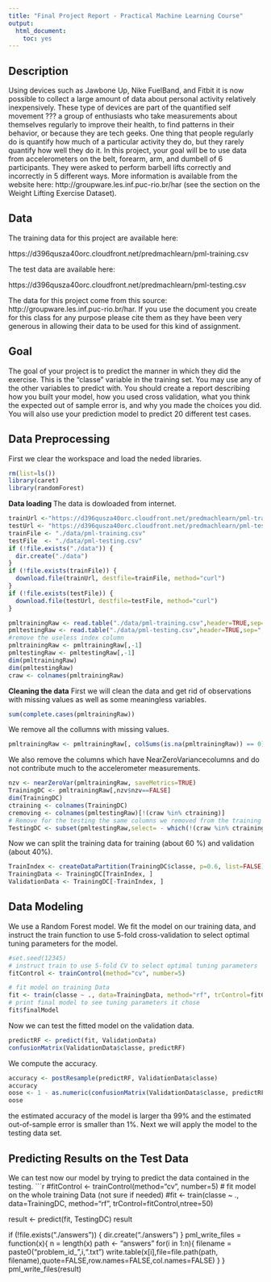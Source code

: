 ```yaml
---
title: "Final Project Report - Practical Machine Learning Course"
output:
  html_document:
    toc: yes
---
```


Description 
---
Using devices such as Jawbone Up, Nike FuelBand, and Fitbit it is now possible to collect a large amount of data about personal activity relatively inexpensively. These type of devices are part of the quantified self movement ??? a group of enthusiasts who take measurements about themselves regularly to improve their health, to find patterns in their behavior, or because they are tech geeks. One thing that people regularly do is quantify how much of a particular activity they do, but they rarely quantify how well they do it. In this project, your goal will be to use data from accelerometers on the belt, forearm, arm, and dumbell of 6 participants. They were asked to perform barbell lifts correctly and incorrectly in 5 different ways. More information is available from the website here: http://groupware.les.inf.puc-rio.br/har (see the section on the Weight Lifting Exercise Dataset).

Data 
---
The training data for this project are available here: 

https://d396qusza40orc.cloudfront.net/predmachlearn/pml-training.csv

The test data are available here: 

https://d396qusza40orc.cloudfront.net/predmachlearn/pml-testing.csv

The data for this project come from this source: http://groupware.les.inf.puc-rio.br/har. If you use the document you create for this class for any purpose please cite them as they have been very generous in allowing their data to be used for this kind of assignment. 

Goal
---
The goal of your project is to predict the manner in which they did the exercise. This is the "classe" variable in the training set. You may use any of the other variables to predict with. You should create a report describing how you built your model, how you used cross validation, what you think the expected out of sample error is, and why you made the choices you did. You will also use your prediction model to predict 20 different test cases. 

Data Preprocessing
---
First we clear the workspace and load the neded libraries.

```r
rm(list=ls())
library(caret)
library(randomForest)
```
**Data loading **
The data is dowloaded from internet. 
```r
trainUrl <-"https://d396qusza40orc.cloudfront.net/predmachlearn/pml-training.csv"
testUrl <- "https://d396qusza40orc.cloudfront.net/predmachlearn/pml-testing.csv"
trainFile <- "./data/pml-training.csv"
testFile  <- "./data/pml-testing.csv"
if (!file.exists("./data")) {
  dir.create("./data")
}
if (!file.exists(trainFile)) {
  download.file(trainUrl, destfile=trainFile, method="curl")
}
if (!file.exists(testFile)) {
  download.file(testUrl, destfile=testFile, method="curl")
}

```

```r
pmltrainingRaw <- read.table("./data/pml-training.csv",header=TRUE,sep=",")
pmltestingRaw <- read.table("./data/pml-testing.csv",header=TRUE,sep=",")
#remove the useless index column
pmltrainingRaw <- pmltrainingRaw[,-1]
pmltestingRaw <- pmltestingRaw[,-1]
dim(pmltrainingRaw)
dim(pmltestingRaw)
craw <- colnames(pmltrainingRaw)
```
**Cleaning the data**
First we will clean the data and get rid of observations with missing values as well as some meaningless variables.
```r
sum(complete.cases(pmltrainingRaw))
```
We remove all the collumns with missing values.
```r
pmltrainingRaw <- pmltrainingRaw[, colSums(is.na(pmltrainingRaw)) == 0] 
```
We also remove the columns which have  NearZeroVariancecolumns and do not contribute much to the accelerometer measurements.

```r
nzv <- nearZeroVar(pmltrainingRaw, saveMetrics=TRUE)
TrainingDC <- pmltrainingRaw[,nzv$nzv==FALSE]
dim(TrainingDC)
ctraining <- colnames(TrainingDC)
cremoving <- colnames(pmltestingRaw)[!(craw %in% ctraining)]
# Remove for the testing the same columns we removed from the training 
TestingDC <- subset(pmltestingRaw,select= - which(!(craw %in% ctraining)))

```
Now we can split the training data for training (about 60 %) and validation (about 40%).
```r
TrainIndex <- createDataPartition(TrainingDC$classe, p=0.6, list=FALSE)
TrainingData <- TrainingDC[TrainIndex, ]
ValidationData <- TrainingDC[-TrainIndex, ]
```
Data Modeling
---
We use a Random Forest model. We fit the model on our training data, and instruct the train function to use 5-fold cross-validation to select optimal tuning parameters for the model.


```r
#set.seed(12345)
# instruct train to use 5-fold CV to select optimal tuning parameters
fitControl <- trainControl(method="cv", number=5)

# fit model on training Data
fit <- train(classe ~ ., data=TrainingData, method="rf", trControl=fitControl,ntree=50)
# print final model to see tuning parameters it chose
fit$finalModel
```
Now we can test the fitted model on the validation data.
```r
predictRF <- predict(fit, ValidationData)
confusionMatrix(ValidationData$classe, predictRF)
```
We compute the accuracy.
```r
accuracy <- postResample(predictRF, ValidationData$classe)
accuracy
oose <- 1 - as.numeric(confusionMatrix(ValidationData$classe, predictRF)$overall[1])
oose
```
the estimated accuracy of the model is larger tha 99% and the estimated out-of-sample error is smaller than 1%. Next we will apply the model to the testing data set.

Predicting Results on the Test Data
---
We can test now our model by trying to predict the data contained in the testing.
```r
#fitControl <- trainControl(method="cv", number=5)
# fit model on the whole training Data (not sure if needed)
#fit <- train(classe ~ ., data=TrainingDC, method="rf", trControl=fitControl,ntree=50)

result <- predict(fit, TestingDC)
result

if (!file.exists("./answers")) {
  dir.create("./answers")
}
pml_write_files = function(x){
  n = length(x)
  path <- "answers"
  for(i in 1:n){
    filename = paste0("problem_id_",i,".txt")
    write.table(x[i],file=file.path(path, filename),quote=FALSE,row.names=FALSE,col.names=FALSE)
  }
}
pml_write_files(result)